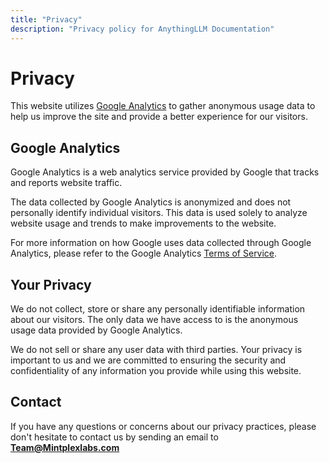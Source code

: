 ```yaml
---
title: "Privacy"
description: "Privacy policy for AnythingLLM Documentation"
---
```



# Privacy
This website utilizes [Google Analytics](https://marketingplatform.google.com/about/analytics/) to gather anonymous usage data to help us improve the site and provide a better experience for our visitors.


## Google Analytics
Google Analytics is a web analytics service provided by Google that tracks and reports website traffic.

The data collected by Google Analytics is anonymized and does not personally identify individual visitors. This data is used solely to analyze website usage and trends to make improvements to the website.

For more information on how Google uses data collected through Google Analytics, please refer to the Google Analytics [Terms of Service](https://marketingplatform.google.com/about/analytics/terms/us/).


## Your Privacy
We do not collect, store or share any personally identifiable information about our visitors. The only data we have access to is the anonymous usage data provided by Google Analytics.

We do not sell or share any user data with third parties. Your privacy is important to us and we are committed to ensuring the security and confidentiality of any information you provide while using this website.


## Contact
If you have any questions or concerns about our privacy practices, please don't hesitate to contact us by sending an email to **Team@Mintplexlabs.com**
